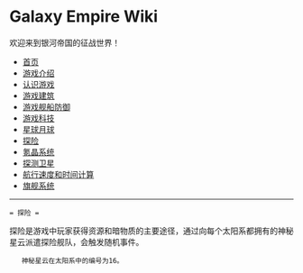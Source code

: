 = Galaxy Empire Wiki =
欢迎来到银河帝国的征战世界！

* [[/Users/Seuphoriak/vimwiki_html/index|首页]]
* [[游戏介绍]]
* [[认识游戏]]
* [[游戏建筑]]
* [[游戏舰船防御]]
* [[游戏科技]]
* [[星球月球]]
* [[探险]]
* [[氪晶系统]]
* [[探测卫星]]
* [[航行速度和时间计算]]
* [[旗舰系统]]



-----------------------

 = 探险 =

探险是游戏中玩家获得资源和暗物质的主要途径，通过向每个太阳系都拥有的神秘星云派遣探险舰队，会触发随机事件。
    神秘星云在太阳系中的编号为16。


